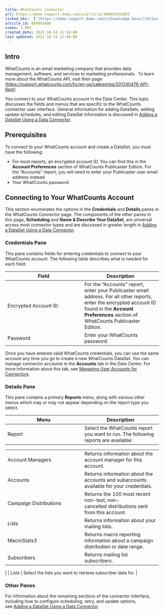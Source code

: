 ```yaml
---
title: WhatCounts Connector
url: https://domo-support.domo.com/s/article/360043432093
linked_kbs:  ['[https://domo-support.domo.com/s/knowledge-base/](https://domo-support.domo.com/s/knowledge-base/)', '[https://domo-support.domo.com/s/](https://domo-support.domo.com/s/)', '[https://domo-support.domo.com/s/topic/0TO5w000000ZammGAC](https://domo-support.domo.com/s/topic/0TO5w000000ZammGAC)', '[https://domo-support.domo.com/s/topic/0TO5w000000ZanLGAS](https://domo-support.domo.com/s/topic/0TO5w000000ZanLGAS)', '[https://domo-support.domo.com/s/topic/0TO5w000000ZaoQGAS](https://domo-support.domo.com/s/topic/0TO5w000000ZaoQGAS)', '[https://domo-support.domo.com/s/article/360042926274](https://domo-support.domo.com/s/article/360042926274)', '[https://domo-support.domo.com/s/article/360042926054](https://domo-support.domo.com/s/article/360042926054)', '[https://domo-support.domo.com/s/article/360043432093](https://domo-support.domo.com/s/article/360043432093)', '[https://domo-support.domo.com/s/topic/0TO5w000000ZaoQGAS/api-connectors](https://domo-support.domo.com/s/topic/0TO5w000000ZaoQGAS/api-connectors)', '[https://domo-support.domo.com/s/article/360043429933](https://domo-support.domo.com/s/article/360043429933)', '[https://domo-support.domo.com/s/article/360043429953](https://domo-support.domo.com/s/article/360043429953)', '[https://domo-support.domo.com/s/article/360042925494](https://domo-support.domo.com/s/article/360042925494)', '[https://domo-support.domo.com/s/article/4408174643607](https://domo-support.domo.com/s/article/4408174643607)', '[https://domo-support.domo.com/s/article/360043429913](https://domo-support.domo.com/s/article/360043429913)', '[https://domo-support.domo.com/s/login/](https://domo-support.domo.com/s/login/)']
article_id: 000003690
views: 1,082
created_date: 2022-10-24 21:14:00
last updated: 2022-10-24 22:40:00
---
```




Intro
-----


WhatCounts is an email marketing company that provides data management, software, and services to marketing professionals.  To learn more about the WhatCounts API, visit their page (<https://support.whatcounts.com/hc/en-us/categories/201240476-API-Rest>).


You connect to your WhatCounts account in the Data Center. This topic discusses the fields and menus that are specific to the WhatCounts connector user interface. General information for adding DataSets, setting update schedules, and editing DataSet information is discussed in [Adding a DataSet Using a Data Connector](/s/article/360042926274 "Adding a DataSet Using a Data Connector").


Prerequisites
-------------


To connect to your WhatCounts account and create a DataSet, you must have the following:


* For most reports, an encrypted account ID. You can find this in the **Account Preferences** section of WhatCounts Publicaster Edition. For the "Accounts" report, you will need to enter your Publicaster user email address instead.
* Your WhatCounts password.


Connecting to Your WhatCounts Account
-------------------------------------


This section enumerates the options in the **Credentials** and **Details** panes in the WhatCounts Connector page. The components of the other panes in this page, **Scheduling** and **Name & Describe Your DataSet**, are universal across most connector types and are discussed in greater length in [Adding a DataSet Using a Data Connector](/s/article/360042926274 "Adding a DataSet Using a Data Connector").


### Credentials Pane


This pane contains fields for entering credentials to connect to your WhatCounts account. The following table describes what is needed for each field:  




| Field | Description |
| --- | --- |
| Encrypted Account ID | For the "Accounts" report, enter your Publicaster email address. For all other reports, enter the encrypted account ID found in the **Account Preferences** section of WhatCounts Publicaster Edition. |
| Password | Enter your WhatCounts password. |


Once you have entered valid WhatCounts credentials, you can use the same account any time you go to create a new WhatCounts DataSet. You can manage connector accounts in the **Accounts** tab in the Data Center. For more information about this tab, see [Managing User Accounts for Connectors](/s/article/360042926054 "Managing User Accounts for Connectors").


### Details Pane


This pane contains a primary **Reports** menu, along with various other menus which may or may not appear depending on the report type you select.




| Menu | Description |
| --- | --- |
| Report | Select the WhatCounts report you want to run. The following reports are available:

|  |  |
| --- | --- |
| Account Managers | Returns information about the account manager for this account. |
| Accounts | Returns information about the accounts and subaccounts available for your credentials. |
| Campaign Distributions | Returns the 100 most recent non-test, non-cancelled distributions sent from this account. |
| Lists | Returns information about your mailing lists. |
| MacroStats3 | Returns macro reporting information about a campaign distribution or date range.  |
| Subscribers | Returns mailing list subscribers. |

 |
| Lists | Select the lists you want to retrieve subscriber data for. |


### Other Panes


For information about the remaining sections of the connector interface, including how to configure scheduling, retry, and update options, see [Adding a DataSet Using a Data Connector](/s/article/360042926274 "Adding a DataSet Using a Data Connector").

